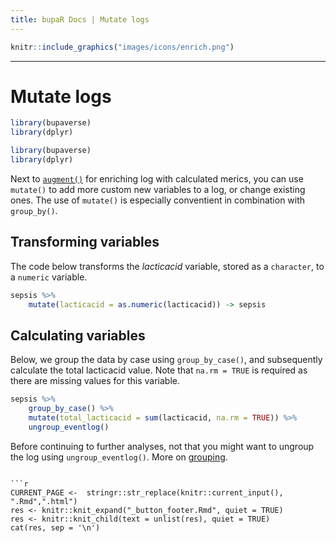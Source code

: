 ```yaml
---
title: bupaR Docs | Mutate logs
---
```



```r
knitr::include_graphics("images/icons/enrich.png")
```


***


# Mutate logs

```r
library(bupaverse)
library(dplyr)
```

```r
library(bupaverse)
library(dplyr)
```



Next to [`augment()`](augment.html) for enriching log with calculated merics, you can use `mutate()` to add more custom new variables to a log, or change existing ones. The use of `mutate()` is especially conventient in combination with `group_by()`.


## Transforming variables

The code below transforms the _lacticacid_ variable, stored as a `character`, to a `numeric` variable. 

```r
sepsis %>%
	mutate(lacticacid = as.numeric(lacticacid)) -> sepsis
```

## Calculating variables

Below, we group the data by case using `group_by_case()`, and subsequently calculate the total lacticacid value. Note that `na.rm = TRUE` is required as there are missing values for this variable. 

```r
sepsis %>%
	group_by_case() %>%
	mutate(total_lacticacid = sum(lacticacid, na.rm = TRUE)) %>%
	ungroup_eventlog()
```

Before continuing to further analyses, not that you might want to ungroup the log using `ungroup_eventlog()`. More on [grouping](wrangling.html).

```

```r
CURRENT_PAGE <-  stringr::str_replace(knitr::current_input(), ".Rmd",".html")
res <- knitr::knit_expand("_button_footer.Rmd", quiet = TRUE)
res <- knitr::knit_child(text = unlist(res), quiet = TRUE)
cat(res, sep = '\n')
```